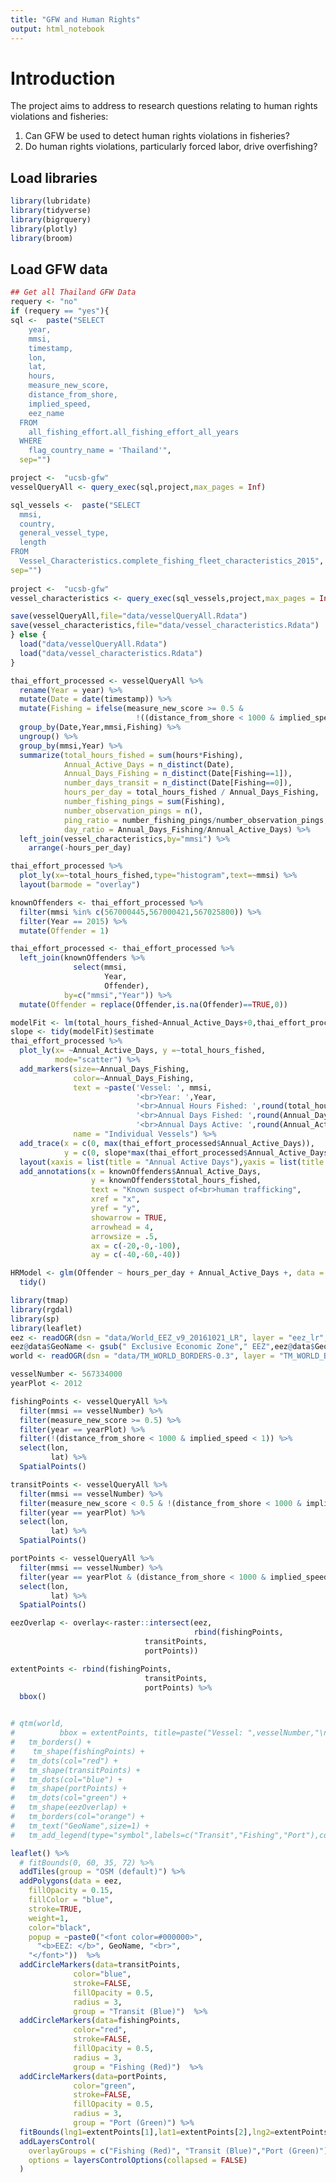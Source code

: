 ```yaml
---
title: "GFW and Human Rights"
output: html_notebook
---
```

# Introduction
The project aims to address to research questions relating to human rights violations and fisheries:  

1. Can GFW be used to detect human rights violations in fisheries?
2. Do human rights violations, particularly forced labor, drive overfishing?

## Load libraries

```r
library(lubridate)
library(tidyverse)
library(bigrquery)
library(plotly)
library(broom)
```

## Load GFW data
```r
## Get all Thailand GFW Data
requery <- "no"
if (requery == "yes"){
sql <-  paste("SELECT
    year,
    mmsi, 
    timestamp, 
    lon, 
    lat, 
    hours, 
    measure_new_score, 
    distance_from_shore, 
    implied_speed, 
    eez_name
  FROM
    all_fishing_effort.all_fishing_effort_all_years
  WHERE
    flag_country_name = 'Thailand'",
  sep="")

project <-  "ucsb-gfw"
vesselQueryAll <- query_exec(sql,project,max_pages = Inf)

sql_vessels <-  paste("SELECT
  mmsi,
  country,
  general_vessel_type,
  length
FROM
  Vessel_Characteristics.complete_fishing_fleet_characteristics_2015",
sep="")
    
project <-  "ucsb-gfw"
vessel_characteristics <- query_exec(sql_vessels,project,max_pages = Inf)

save(vesselQueryAll,file="data/vesselQueryAll.Rdata")
save(vessel_characteristics,file="data/vessel_characteristics.Rdata")
} else {
  load("data/vesselQueryAll.Rdata")
  load("data/vessel_characteristics.Rdata")
}
```

```r
thai_effort_processed <- vesselQueryAll %>%
  rename(Year = year) %>%
  mutate(Date = date(timestamp)) %>%
  mutate(Fishing = ifelse(measure_new_score >= 0.5 & 
                            !((distance_from_shore < 1000 & implied_speed < 1)),1,0)) %>%
  group_by(Date,Year,mmsi,Fishing) %>%
  ungroup() %>%
  group_by(mmsi,Year) %>%
  summarize(total_hours_fished = sum(hours*Fishing),
            Annual_Active_Days = n_distinct(Date),
            Annual_Days_Fishing = n_distinct(Date[Fishing==1]),
            number_days_transit = n_distinct(Date[Fishing==0]),
            hours_per_day = total_hours_fished / Annual_Days_Fishing,
            number_fishing_pings = sum(Fishing),
            number_observation_pings = n(),
            ping_ratio = number_fishing_pings/number_observation_pings,
            day_ratio = Annual_Days_Fishing/Annual_Active_Days) %>%
  left_join(vessel_characteristics,by="mmsi") %>%
    arrange(-hours_per_day)

thai_effort_processed %>%
  plot_ly(x=~total_hours_fished,type="histogram",text=~mmsi) %>%
  layout(barmode = "overlay")

knownOffenders <- thai_effort_processed %>%
  filter(mmsi %in% c(567000445,567000421,567025800)) %>%
  filter(Year == 2015) %>%
  mutate(Offender = 1)

thai_effort_processed <- thai_effort_processed %>%
  left_join(knownOffenders %>%
              select(mmsi,
                     Year,
                     Offender),
            by=c("mmsi","Year")) %>%
  mutate(Offender = replace(Offender,is.na(Offender)==TRUE,0))

modelFit <- lm(total_hours_fished~Annual_Active_Days+0,thai_effort_processed,offset=rep(0, nrow(thai_effort_processed)))
slope <- tidy(modelFit)$estimate
thai_effort_processed %>%
  plot_ly(x= ~Annual_Active_Days, y =~total_hours_fished,
          mode="scatter") %>%
  add_markers(size=~Annual_Days_Fishing,
              color=~Annual_Days_Fishing,
              text = ~paste('Vessel: ', mmsi,
                            '<br>Year: ',Year,
                            '<br>Annual Hours Fished: ',round(total_hours_fished),
                            '<br>Annual Days Fished: ',round(Annual_Days_Fishing),
                            '<br>Annual Days Active: ',round(Annual_Active_Days)),
              name = "Individual Vessels") %>%
  add_trace(x = c(0, max(thai_effort_processed$Annual_Active_Days)), 
            y = c(0, slope*max(thai_effort_processed$Annual_Active_Days)),mode="lines",name="Linear Model Fit") %>%
  layout(xaxis = list(title = "Annual Active Days"),yaxis = list(title = "Annual Hours Fished")) %>%
  add_annotations(x = knownOffenders$Annual_Active_Days,
                  y = knownOffenders$total_hours_fished,
                  text = "Known suspect of<br>human trafficking",
                  xref = "x",
                  yref = "y",
                  showarrow = TRUE,
                  arrowhead = 4,
                  arrowsize = .5,
                  ax = c(-20,-0,-100),
                  ay = c(-40,-60,-40))
```

```r
HRModel <- glm(Offender ~ hours_per_day + Annual_Active_Days +, data = thai_effort_processed, family = "binomial") %>%
  tidy()
```


```r
library(tmap)
library(rgdal)
library(sp)
library(leaflet)
eez <- readOGR(dsn = "data/World_EEZ_v9_20161021_LR", layer = "eez_lr", stringsAsFactors = FALSE)
eez@data$GeoName <- gsub(" Exclusive Economic Zone"," EEZ",eez@data$GeoName)
world <- readOGR(dsn = "data/TM_WORLD_BORDERS-0.3", layer = "TM_WORLD_BORDERS-0.3", stringsAsFactors = FALSE)
```


```r
vesselNumber <- 567334000
yearPlot <- 2012

fishingPoints <- vesselQueryAll %>%
  filter(mmsi == vesselNumber) %>%
  filter(measure_new_score >= 0.5) %>%
  filter(year == yearPlot) %>%
  filter(!(distance_from_shore < 1000 & implied_speed < 1)) %>%
  select(lon,
         lat) %>%
  SpatialPoints()

transitPoints <- vesselQueryAll %>%
  filter(mmsi == vesselNumber) %>%
  filter(measure_new_score < 0.5 & !(distance_from_shore < 1000 & implied_speed < 1)) %>%
  filter(year == yearPlot) %>%
  select(lon,
         lat) %>%
  SpatialPoints()

portPoints <- vesselQueryAll %>%
  filter(mmsi == vesselNumber) %>%
  filter(year == yearPlot & (distance_from_shore < 1000 & implied_speed < 1)) %>%
  select(lon,
         lat) %>%
  SpatialPoints()

eezOverlap <- overlay<-raster::intersect(eez,
                                         rbind(fishingPoints,
                              transitPoints,
                              portPoints))

extentPoints <- rbind(fishingPoints,
                              transitPoints,
                              portPoints) %>%
  bbox()


# qtm(world,
#          bbox = extentPoints, title=paste("Vessel: ",vesselNumber,"\nYear: ",yearPlot),style="cobalt") +
#   tm_borders() +
#    tm_shape(fishingPoints) +
#   tm_dots(col="red") +
#   tm_shape(transitPoints) +
#   tm_dots(col="blue") +
#   tm_shape(portPoints) +
#   tm_dots(col="green") +
#   tm_shape(eezOverlap) +
#   tm_borders(col="orange") +
#   tm_text("GeoName",size=1) +
#   tm_add_legend(type="symbol",labels=c("Transit","Fishing","Port"),col=c("blue","red","green"),shape=16,size=0.25)

leaflet() %>%
  # fitBounds(0, 60, 35, 72) %>%
  addTiles(group = "OSM (default)") %>%
  addPolygons(data = eez,
    fillOpacity = 0.15, 
    fillColor = "blue", 
    stroke=TRUE,
    weight=1,
    color="black",
    popup = ~paste0("<font color=#000000>",
      "<b>EEZ: </b>", GeoName, "<br>",
    "</font>"))  %>%
  addCircleMarkers(data=transitPoints,
              color="blue",
              stroke=FALSE,
              fillOpacity = 0.5,
              radius = 3,
              group = "Transit (Blue)")  %>%
  addCircleMarkers(data=fishingPoints,
              color="red",
              stroke=FALSE,
              fillOpacity = 0.5,
              radius = 3,
              group = "Fishing (Red)")  %>%
  addCircleMarkers(data=portPoints,
              color="green",
              stroke=FALSE,
              fillOpacity = 0.5,
              radius = 3,
              group = "Port (Green)") %>%
  fitBounds(lng1=extentPoints[1],lat1=extentPoints[2],lng2=extentPoints[3],lat2=extentPoints[4]) %>%
  addLayersControl(
    overlayGroups = c("Fishing (Red)", "Transit (Blue)","Port (Green)"),
    options = layersControlOptions(collapsed = FALSE)
  )
```

